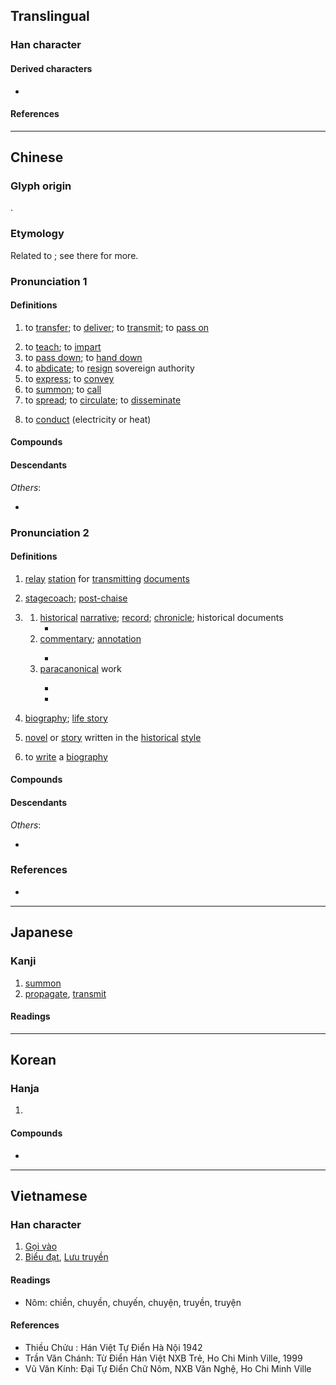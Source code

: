 {{also|传|伝}}
{{character info}}
==Translingual==
{{Han simplified forms|傳|伝|传}}

===Han character===
{{Han char|rn=9|rad=人|as=11|sn=13|four=25243|canj=OJII|ids=⿰亻專}}

====Derived characters====
* {{l|mul|𡀯}}

====References====
{{Han ref|kx=0114.230|dkj=01019|dj=0243.020|hdz=10208.090|uh=50B3}}

----

==Chinese==
{{zh-forms|s=传|alt=𫝊}}

===Glyph origin===
{{Han etym}}
{{Han compound|人|專|c1=s|c2=p|t1=man|ls=psc}}.

===Etymology===
Related to {{och-l|轉|to turn around; to transfer}}; see there for more.

===Pronunciation 1===
{{zh-pron
|m=chuán
|c=cyun4
|h=pfs=chhòn
|md=diòng/tióng
|md_note=tióng - only in the sense “to spread; to disseminate; to tell”
|mn=thoân/ml,km,sg:toân/twv:chhoân/xm,qz,twv:tn̂g/tp,kh,tn,tc,hc,lk,sx:thn̂g/zz,yl:thûiⁿ
|mn_note=thoân/toân/chhoân - literary; tn̂g/thn̂g/thûiⁿ - vernacular
|mn-t=tuêng5/tuang5/deng5
|mn-t_note=tuêng5 - literary (Chaozhou); tuang5 - literary (Shantou, Jieyang, Chenghai, Chaoyang); deng5 - vernacular
|w=3zoe
|mc=1
|oc=1,2
|cat=v
}}

====Definitions====
{{zh-hanzi}}

# to [[transfer]]; to [[deliver]]; to [[transmit]]; to [[pass on]]
#: {{zh-x|傳球|to '''pass''' the ball}}
# to [[teach]]; to [[impart]]
# to [[pass down]]; to [[hand down]]
# to [[abdicate]]; to [[resign]] sovereign authority
# to [[express]]; to [[convey]]
# to [[summon]]; to [[call]]
# to [[spread]]; to [[circulate]]; to [[disseminate]]
#: {{zh-x|宣傳|to promote; to publicise}}
# {{lb|zh|physics}} to [[conduct]] (electricity or heat)

====Compounds====
{{zh-der|傳令兵|傳統文化|傳染來源|世傳|傳檄|宣傳彈|代代相傳|傳疑|傳呼|傳統主義|不傳之祕|傳達室|傳諭|同步傳輸|二手傳播|傳人|傳播界|宣傳品|傳書鴿|傳柑|傳揚|傳授|傳播功能|傳紅|傳觀|傳宣|傳種|傳聞異辭|單傳|傳流|傳閱|傳賢|傳令|千古傳誦|傳杯弄盞|傳衣缽|傳家寶|傳神|傳重|傳單|傳真存轉|哄傳一時|傳送帶|傳道|廣傳|宣傳|口傳心授|傳教士|傳鈔|傳語|太古傳宗|傳信牌|嫡傳|傳家|傳杯換盞|傳箭|傳看|口語傳播|傳說|不傳|傳報|嫡傳弟子|傳習錄|傳聲筒|口傳|傳位|口授心傳|傳染原|傳見|傳染途徑|傳紅線|傳示|傳桶|家傳學|傳達|傳習|以心傳心|公眾傳播|傳國璽|傳鼓|太空傳播|傳旨|弄盞傳杯|傳動帶|傳信|傳播者|宣傳週|傳言|傳宗接代|傳檄而定|傳熱|傳奇故事|傳輸|傳教|夜漏將傳|傳承|名傳不朽|名傳天下|傳喚|傳情|一脈相傳|傳播衛星|傳送|傳述|傳杯送盞|傳心|傳染力|傳神秘要|傳神阿堵|傳播|家傳戶誦|傳染|傳代|宣傳車|宣傳畫|宣傳單|傳話|傳奇|名傳遐邇|妙處不傳|傳真電報|傳板|心傳|失傳|哄傳|傳譽古今|以訛傳訛|口傳家書|傳聞|光電傳導|傳頌|圖文傳播|大眾傳播|傳粉|傳諷|大傳統|傳答|千古流傳|傳統戰爭|塵埃傳染|傳動|傳導|傳遞|傳訊|傳聲器|傳燈錄|傳統社會|傳染病|傳音快字|傳播學|傳戒|傳世|傳布|傳動比|傳銷|傳抄|反宣傳|傳家之寶|名不虛傳|傳呼機|傳統|一級傳播|傳真|傳播媒體|傳發|傳法|傳寫|傳統邏輯|傳臚|傳經|傳票|傳真機|傳燈|傳媒|傳譯員|傳誦|眉眼傳情|留傳|空谷傳響|盛傳|接觸傳染|空谷傳聲|相傳|福傳語言|視聽傳播|祖傳|異聞傳說|真傳|眉目傳情|清蹕傳道|文字傳播|皮帶傳動|異花傳粉|空氣傳染|流傳於世|流傳|柳毅傳書|教外別傳|永傳不朽|遺傳工程|輾轉相傳|絕傳|飛沫傳染|耕讀傳家|繆種流傳|臚傳|誤傳|網路傳真|驛傳|電傳會議|資料傳輸|詩禮傳家|電傳視訊|魔音傳腦|青史傳名|頻傳|電傳|自花傳粉|雁足傳書|薪火相傳|薪盡火傳|遺傳|衣缽相傳|衣缽真傳|非人不傳|言傳|電話傳真|飛書傳羽|鄉野傳奇|黃耳傳書|隱性傳染|隔代遺傳|鴻雁傳書|遺傳病|風傳|銘傳大學|謬種流傳|遺傳學|話不虛傳|郵傳|飛眼傳情|飛鴿傳書|薪傳|走斝傳觴|謠諑紛傳|謠傳|訛傳|言傳身教|傳出|藏傳佛教}}

====Descendants====
{{CJKV|||전|truyền}}
''Others'':
* {{desc|vi|bor=1|chuyền}}

===Pronunciation 2===
{{zh-pron
|m=zhuàn
|c=zyun6,zyun6-2
|c_note=zyun6-2 - “narrative; story; biography”
|h=pfs=
|md=diông
|mn=toān
|mn-t=deng7
|w=
|mc=2+3
|oc=2+3,1+3
|cat=n,v
}}

====Definitions====
{{zh-hanzi}}

# {{lb|zh|historical}} [[relay]] [[station]] for [[transmit]]ting [[document]]s
# {{lb|zh|historical}} [[stagecoach]]; [[post-chaise]]
# {{lb|zh|historical|literature}} {{n-g|a category of historical literary works}}
## [[historical]] [[narrative]]; [[record]]; [[chronicle]]; historical documents
##* {{zh-x|傳{zhuàn} 曰：「一-人 有 慶，兆 民 賴 之 。」此 之 謂 也。|'''In the histories''' (i.e., the ''{{w|Book of Documents}}'') it is written: "I, the One, enjoy felicity; the people will look to you as their sure dependence," which refers to this.|ref=Xunzi}}
## [[commentary]]; [[annotation]]
##: {{zh-x|公羊傳{zhuàn}|''Commentaries of Gongyang''}}
##* {{zh-x|《^易》大-傳{zhuàn}：「天下 一-致 而 百-慮，同-歸 而 殊-塗。」|The '''Grand Commentary''' to the ''{{w|Book of Changes|Yi}}'' (i.e., the ''{{w|Ten Wings|Xi Ci}}'') has it, "All under heaven, they find the one answer by myriad contemplations, the arrive at the one end by diverse routes."|ref=Shiji}}
## [[paracanonical]] work {{gloss|any work that complements a [[canon]] or a [[canonical]] body of texts but not considered canonical by itself, often including the above}}
##: {{zh-x|名不見經傳{zhuàn}|to be a nobody (literally, "the name does not appear in canons or para-canons")}}
##* {{zh-x|傳{zhuàn} 曰：「雩 而 雨 者，何 也？曰：無何 也，猶 不-雩 而 雨 也。」|'''Beside the canons''' (i.e. in ''{{w|Xunzi}}''), the following is written: "How is it that rain comes after a sacrifice of rain-dance? Answer: There is no 'how'. It is the same as any occurrence of rain without the rain-dance."|CL|ref={{circa2|2nd century {{BCE}}|short=yes}}, ''{{w|Han shi waizhuan|Han Shi Wai Zhuan}}'' ({{lang|zh|《[[w:zh:韓詩外傳|韓詩外傳]]》}})}}
##* {{zh-x|太史公 曰：傳{zhuàn} 曰：「其 身 正，不 令 而 行；其 身 不正，雖 令 不 從，」其 ^李 將軍 之 謂 也？|The Annalist wrote: '''In the para-canons''' (i.e. the ''{{w|Analects}}'', itself not considered canonical at the time) it is written: "When one's own personal conduct is correct, his government is effective without the issuing of orders. If not correct, he may issue orders, but they will not be followed." Is this not a proper description of General Li?|ref=Shiji}}
# {{lb|zh|literature}} [[biography]]; [[life story]]
#: {{zh-x|自傳{zhuàn}|autobiography}}
#: {{zh-x|列傳{zhuàn}|biographical historiography}}
# {{lb|zh|historical|literature}} [[novel]] or [[story]] written in the [[historical]] [[style]]
#: {{zh-x|水滸傳{zhuàn}|''Water Margin''}}
# to [[write]] a [[biography]]

====Compounds====
{{zh-der|fold=1|彖傳|乘傳|公羊傳|傳車|外傳|別傳|列傳|崑崙奴傳|三傳|二傳|小傳|恭本正傳|傳踏|內傳|平妖傳|傳驛|左傳|尚書大傳|傳舍|列女傳|傳記|印人傳|家傳|傳贊|傳記文學|封神傳|不見經傳|合傳|傳乘|白猿傳|春秋三傳|柳氏傳|柳毅傳|正傳|李娃傳|樹碑立傳|書傳|穆天子傳|步飛煙傳|水滸傳|百將傳|白蛇傳|濟公傳|敘傳|書歸正傳|易傳|穀梁傳|評傳|飛燕外傳|飛跎傳|義妖傳|貳臣傳|聖經賢傳|象傳|經傳|鶯鶯傳|紅線傳|馳傳|飛煙傳|霍小玉傳|韓詩外傳|長恨傳|言歸正傳|高僧傳|紀傳體|自傳|虯髯客傳|經傳釋詞|春秋三傳}}

====Descendants====
{{CJKV||s=伝|でん|전|truyện}}
''Others'':
* {{desc|vi|bor=1|-}} {{vi-l|chuyện|𡀯}}

===References===
* {{R:yue:Hanzi}}

{{zh-cat|Elementary}}

----

==Japanese==
{{ja-kanji forms|伝|傳}}

===Kanji===
{{ja-kanji|grade=|rs=人11|shin=伝}}

# [[summon]]
# [[propagate]], [[transmit]]

====Readings====
{{ja-readings
|goon=でん
|kanon=てん
|kun=つた-える
}}

----

==Korean==

===Hanja===
{{ko-hanja|[[전하다|전할]]|전}}

# {{hanja form of|전|[[transfer]]}}

====Compounds====
* {{ko-l|유전학|[[genetics]]|遺傳學}}

----

==Vietnamese==

===Han character===
{{vi-readings|reading=[[truyền]], [[truyện]]|rs=人11}}

# [[Gọi vào]]
# [[Biểu đạt]], [[Lưu truyền]]

====Readings====
* Nôm: chiền, chuyền, chuyến, chuyện, truyền, truyện

====References====
* Thiều Chửu : Hán Việt Tự Điển Hà Nội 1942
* Trần Văn Chánh: Từ Điển Hán Việt NXB Trẻ, Ho Chi Minh Ville, 1999
* Vũ Văn Kính: Đại Tự Điển Chữ Nôm, NXB Văn Nghệ, Ho Chi Minh Ville